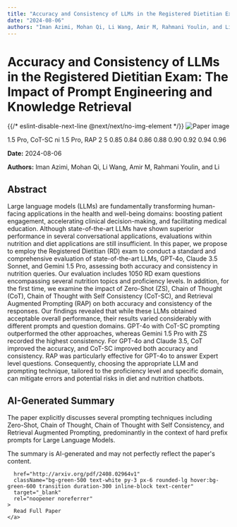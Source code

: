 ```yaml
---
title: "Accuracy and Consistency of LLMs in the Registered Dietitian Exam: The Impact of Prompt Engineering and Knowledge Retrieval"
date: "2024-08-06"
authors: "Iman Azimi, Mohan Qi, Li Wang, Amir M, Rahmani Youlin, and Li"
---
```



<div className="bg-gray-800 text-white min-h-screen p-8">
  <h1 className="text-4xl font-bold mb-6">Accuracy and Consistency of LLMs in the Registered Dietitian Exam: The Impact of Prompt Engineering and Knowledge Retrieval</h1>

  <div className="mb-8">
    {{/* eslint-disable-next-line @next/next/no-img-element */}}
    <img
      src="/images/papers/Accuracy and Consistency of LLMs in the Registered Dietitian Exam_ The Impact of Prompt Engineering .png"
      alt="Paper image"
      className="w-full h-auto rounded-lg"
    />
    <p className="text-sm text-gray-400 mt-2">1.5 Pro, CoT-SC
ni 1.5 Pro, RAP
2
5 0.85
0.84
0.86
0.88
0.90
0.92
0.94
0.96
</p>
  </div>

  <p className="text-gray-300 mb-2"><strong>Date:</strong> 2024-08-06</p>
  <p className="text-gray-300 italic mb-6"><strong>Authors:</strong> Iman Azimi, Mohan Qi, Li Wang, Amir M, Rahmani Youlin, and Li</p>

  <div className="bg-gray-700 p-6 rounded-lg mb-8">
    <h2 className="text-2xl font-semibold mb-4">Abstract</h2>
    <p>Large language models (LLMs) are fundamentally transforming human-facing
applications in the health and well-being domains: boosting patient engagement,
accelerating clinical decision-making, and facilitating medical education.
Although state-of-the-art LLMs have shown superior performance in several
conversational applications, evaluations within nutrition and diet applications
are still insufficient. In this paper, we propose to employ the Registered
Dietitian (RD) exam to conduct a standard and comprehensive evaluation of
state-of-the-art LLMs, GPT-4o, Claude 3.5 Sonnet, and Gemini 1.5 Pro, assessing
both accuracy and consistency in nutrition queries. Our evaluation includes
1050 RD exam questions encompassing several nutrition topics and proficiency
levels. In addition, for the first time, we examine the impact of Zero-Shot
(ZS), Chain of Thought (CoT), Chain of Thought with Self Consistency (CoT-SC),
and Retrieval Augmented Prompting (RAP) on both accuracy and consistency of the
responses. Our findings revealed that while these LLMs obtained acceptable
overall performance, their results varied considerably with different prompts
and question domains. GPT-4o with CoT-SC prompting outperformed the other
approaches, whereas Gemini 1.5 Pro with ZS recorded the highest consistency.
For GPT-4o and Claude 3.5, CoT improved the accuracy, and CoT-SC improved both
accuracy and consistency. RAP was particularly effective for GPT-4o to answer
Expert level questions. Consequently, choosing the appropriate LLM and
prompting technique, tailored to the proficiency level and specific domain, can
mitigate errors and potential risks in diet and nutrition chatbots.</p>
  </div>

  <div className="bg-gray-700 p-6 rounded-lg mb-8">
    <h2 className="text-2xl font-semibold mb-4">AI-Generated Summary</h2>
    <p>The paper explicitly discusses several prompting techniques including Zero-Shot, Chain of Thought, Chain of Thought with Self Consistency, and Retrieval Augmented Prompting, predominantly in the context of hard prefix prompts for Large Language Models.</p>
  </div>

  <p className="text-sm text-gray-400 mt-8 mb-8">
    The summary is AI-generated and may not perfectly reflect the paper's content.
  </p>

  <div className="flex justify-center">
    
      href="http://arxiv.org/pdf/2408.02964v1"
      className="bg-green-500 text-white py-3 px-6 rounded-lg hover:bg-green-600 transition duration-300 inline-block text-center"
      target="_blank"
      rel="noopener noreferrer"
    >
      Read Full Paper
    </a>
  </div>
</div>
